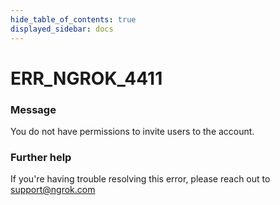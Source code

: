 ```yaml
---
hide_table_of_contents: true
displayed_sidebar: docs
---
```



# ERR_NGROK_4411

### Message

You do not have permissions to invite users to the account.

### Further help

If you're having trouble resolving this error, please reach out to [support@ngrok.com](mailto:support@ngrok.com?subject=Help%20with%20ERR_NGROK_4411)

<ErrorDetails error="err_ngrok_4411" />
